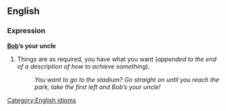 ==English==
===Expression===
'''[[Bob]]’s your uncle'''

#Things are as required, you have what you want (''appended to the end of a description of how to achieve something'').
#:''You want to go to the stadium?  Go straight on until you reach the park, take the first left and Bob’s your uncle!''

[[Category:English idioms]]